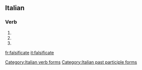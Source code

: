 ==Italian==

===Verb===
{{head|it|verb form}}

# {{inflection of|falsificare||2|p|pres|indc|lang=it}}
# {{inflection of|falsificare||2|p|impr|lang=it}}
# {{feminine plural of|falsificato|lang=it}}

[[Category:Italian verb forms]]
[[Category:Italian past participle forms]]

[[fr:falsificate]]
[[it:falsificate]]